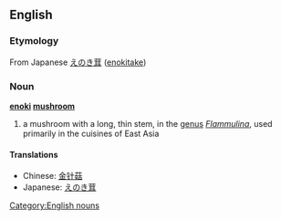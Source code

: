 ==English==
===Etymology===
From Japanese [[えのき茸]] ([[enokitake]])
===Noun===
{{wikipedia|Enokitake}}
'''[[enoki]] [[mushroom]]'''
#a mushroom with a long, thin stem, in the [[genus]] ''[[Flammulina]]'', used primarily in the cuisines of East Asia
====Translations====
*Chinese: [[金针菇]]
*Japanese: [[えのき茸]]

[[Category:English nouns]]